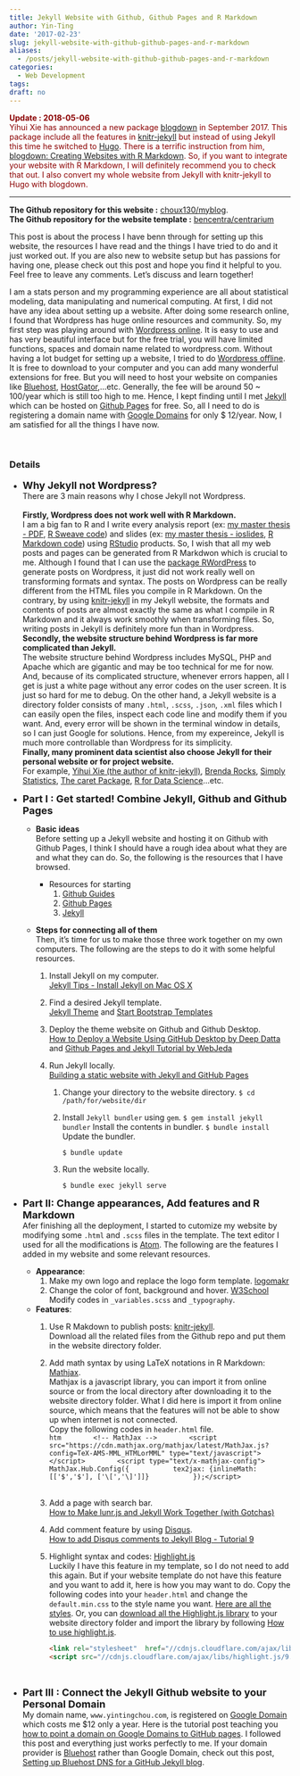 ```yaml
---
title: Jekyll Website with Github, Github Pages and R Markdown
author: Yin-Ting
date: '2017-02-23'
slug: jekyll-website-with-github-github-pages-and-r-markdown
aliases: 
  - /posts/jekyll-website-with-github-github-pages-and-r-markdown
categories:
  - Web Development
tags: 
draft: no
---
```


<span style="color: darkred">
**Update : 2018-05-06** <br /> 
Yihui Xie has announced a new package [blogdown](https://blog.rstudio.com/2017/09/11/announcing-blogdown/) in September 2017. This package include all the features in [knitr-jekyll](https://github.com/yihui/knitr-jekyll) but instead of using Jekyll this time he switched to [Hugo](https://gohugo.io/). There is a terrific instruction from him, [blogdown: Creating Websites with R Markdown](https://bookdown.org/yihui/blogdown/). So, if you want to integrate your website with R Markdown, I will definitely recommend you to check that out. I also convert my whole website from Jekyll with knitr-jekyll to Hugo with blogdown.
</span>
<br />
<hr />

**The Github repository for this website :** [choux130/myblog](https://github.com/choux130/myblog-jekyll). <br />
**The Github repository for the website template :** [bencentra/centrarium](https://github.com/bencentra/centrarium)

This post is about the process I have benn through for setting up this website, the resources I have read and the things I have tried to do and it just worked out. If you are also new to website setup but has passions for having one, please check out this post and hope you find it helpful to you. Feel free to leave any comments. Let's discuss and learn together! 

I am a stats person and my programming experience are all about statistical modeling, data manipulating and numerical computing. At first, I did not have any idea about setting up a website. After doing some research online, I found that Wordpress has huge online resources and community. So, my first step was playing around with [Wordpress online](https://wordpress.com/start/design-type-with-store). It is easy to use and has very beautiful interface but for the free trial, you will have limited functions, spaces and domain name related to wordpress.com. Without having a lot budget for setting up a website, I tried to do [Wordpress offline](https://wordpress.org/download/). It is free to download to your computer and you can add many wonderful extensions for free. But you will need to host your website on companies like [Bluehost](https://www.bluehost.com), [HostGator](http://www.hostgator.com),...etc. Generally, the fee will be around 50 ~ 100/year which is still too high to me. Hence, I kept finding until I met [Jekyll](https://jekyllrb.com/) which can be hosted on [Github Pages](https://pages.github.com/) for free. So, all I need to do is registering a domain name with [Google Domains](https://domains.google) for only \$ 12/year. Now, I am satisfied for all the things I have now. 

<br />

### Details
* **<font size="4">Why Jekyll not Wordpress? </font>** <br />
  There are 3 main reasons why I chose Jekyll not Wordpress. 
  <br />
  <br />
  **Firstly, Wordpress does not work well with R Markdown.** <br />
  I am a big fan to R and I write every analysis report (ex: [my master thesis - PDF](https://choux130.github.io/text_for_thesis/final_text.pdf), [R Sweave code](https://github.com/choux130/text_for_thesis)) and slides (ex: [my master thesis - ioslides](https://choux130.github.io/slide_thesis_ioslides/#1), [R Markdown code](https://github.com/choux130/slide_thesis_ioslides)) using [RStudio](https://www.rstudio.com/) products. So, I wish that all my web posts and pages can be generated from R Markdwon which is crucial to me. Although I found that I can use the [package RWordPress](https://yihui.name/knitr/demo/wordpress/) to generate posts on Wordpress, it just did not work really well on transforming formats and syntax. The posts on Wordpress can be really different from the HTML files you compile in R Markdown. On the contrary, by using [knitr-jekyll](https://github.com/yihui/knitr-jekyll) in my Jekyll website, the formats and contents of posts are almost exactly the same as what I compile in R Markdown and it always work smoothly when transforming files. So, writing posts in Jekyll is definitely more fun than in Wordpress. 
  <br />
  **Secondly, the website structure behind Wordpress is far more complicated than Jekyll.** <br />
  The website structure behind Wordpress includes MySQL, PHP and Apache which are gigantic and may be too technical for me for now. And, because of its complicated structure, whenever errors happen, all I get is just a white page without any error codes on the user screen. It is just so hard for me to debug. On the other hand, a Jekyll website is a directory folder consists of many `.html`, `.scss`, `.json`, `.xml` files which I can easily open the files, inspect each code line and modify them if you want. And, every error will be shown in the terminal window in details, so I can just Google for solutions. Hence, from my expereince, Jekyll is much more controllable than Wordpress for its simplicity. 
  <br />
  **Finally, many prominent data scientist also choose Jekyll for their personal website or for project website.** <br /> 
  For example, [Yihui Xie (the author of knitr-jekyll)](https://yihui.name), [Brenda Rocks](https://brendanrocks.com), [Simply Statistics](http://simplystatistics.org), [The caret Package](http://topepo.github.io/caret/index.html), [R for Data Science](http://r4ds.had.co.nz)...etc. 

* **<font size="4">Part I : Get started! Combine Jekyll, Github and Github Pages</font>** <br />
  * **Basic ideas** <br />
  Before setting up a Jekyll website and hosting it on Github with Github Pages, I think I should have a rough idea about what they are and what they can do. So, the following is the resources that I have browsed.
      * Resources for starting
          1. [Github Guides](https://guides.github.com)
          2. [Github Pages](https://pages.github.com)
          3. [Jekyll](https://jekyllrb.com)
    
  * **Steps for connecting all of them** <br />
  Then, it's time for us to make those three work together on my own computers. The following are the steps to do it with some helpful resources. 

      1. Install Jekyll on my computer. <br /> 
    [Jekyll Tips - Install Jekyll on Mac OS X](http://jekyll.tips/jekyll-casts/install-jekyll-on-os-x/)
      2. Find a desired Jekyll template. <br />
    [Jekyll Theme](http://jekyllthemes.org) and [Start Bootstrap Templates](https://startbootstrap.com/template-categories/all/)
      3. Deploy the theme website on Github and Github Desktop. <br />
    [How to Deploy a Website Using GitHub Desktop by Deep Datta](https://www.youtube.com/watch?v=39hnYDC_o9U) and [Github Pages and Jekyll Tutorial by WebJeda](https://www.youtube.com/channel/UCbOO7d0vVo0kIrkd7m32irg)
      4. Run Jekyll locally. <br />
    [Building a static website with Jekyll and GitHub Pages](http://programminghistorian.org/lessons/building-static-sites-with-jekyll-github-pages#section3a)
      
          1. Change your directory to the website directory. 
              ```
              $ cd /path/for/website/dir
              ```
          2. Install `Jekyll bundler` using `gem`. 
              ```
              $ gem install jekyll bundler
              ```
             Install the contents in bundler. 
              ```
              $ bundle install 
              ```
              Update the bundler.
            
              ```
              $ bundle update
              ```
          3. Run the website locally.
            
              ```
              $ bundle exec jekyll serve
              ```
            
          
* **<font size="4">Part II: Change appearances, Add features and R Markdown</font>** <br />
  Afer finishing all the deployment, I started to cutomize my website by modifying some `.html` and `.scss` files in the template. The text editor I used for all the modifications is [Atom](https://atom.io). The following are the features I added in my website and some relevant resources. 

  * **Appearance**:
      1. Make my own logo and replace the logo form template. [logomakr](https://logomakr.com)  
      2. Change the color of font, background and hover. [W3School](https://www.w3schools.com/colors/colors_picker.asp) <br />
      Modify codes in `_variables.scss` and `_typography`. 
      
  * **Features**: 
      1. Use R Makdown to publish posts:  [knitr-jekyll](https://github.com/yihui/knitr-jekyll). <br /> 
       Download all the related files from the Github repo and put them in the website directory folder. 
      2. Add math syntax by using LaTeX notations in R Markdown: [Mathjax](http://docs.mathjax.org/en/latest/start.html). <br />
    Mathjax is a javascript library, you can import it from online source or from the local directory after downloading it to the website directory folder. What I did here is import it from online source, which means that the features will not be able to show up when internet is not connected.<br />
       Copy the following codes in `header.html` file. 
       <br />
          ```htm
           <!-- MathJax -->
           <script src="https://cdn.mathjax.org/mathjax/latest/MathJax.js?config=TeX-AMS-MML_HTMLorMML" type="text/javascript"></script>
           <script type="text/x-mathjax-config">
              MathJax.Hub.Config({
              tex2jax: {inlineMath: [['$','$'], ['\[','\]']]}
              });</script>
           ```  
      <br />
      3. Add a page with search bar. <br />
          [How to Make lunr.js and Jekyll Work Together (with Gotchas)](http://rayhightower.com/blog/2016/01/04/how-to-make-lunrjs-jekyll-work-together/) 
      4. Add comment feature by using [Disqus](https://disqus.com). <br />
          [How to add Disqus comments to Jekyll Blog - Tutorial 9](https://www.youtube.com/watch?v=etvHFmVCvj8)
      5. Highlight syntax and codes:  [Highlight.js](https://highlightjs.org) <br />
         Luckily I have this feature in my template, so I do not need to add this again. But if your website template do not have this feature and you want to add it, here is how you may want to do. Copy the following codes into your `header.html` and change the `default.min.css` to the style name you want. [Here are all the styles](https://highlightjs.org/static/demo/). Or, you can [download all the Highlight.js library](https://highlightjs.org/download/) to your website directory folder and import the library by following [How to use highlight.js](https://highlightjs.org/usage/). 

            ```html
            <link rel="stylesheet"  href="//cdnjs.cloudflare.com/ajax/libs/highlight.js/9.9.0/styles/default.min.css">
            <script src="//cdnjs.cloudflare.com/ajax/libs/highlight.js/9.9.0/highlight.min.js"></script>
            ```

<br />

* **<font size="4">Part III : Connect the Jekyll Github website to your Personal Domain</font>** <br />
My domain name, `www.yintingchou.com`, is registered on [Google Domain](http://www.curtismlarson.com/blog/2015/04/12/github-pages-google-domains/) which costs me \$12 only a year. Here is the tutorial post teaching you [how to point a domain on Google Domains to GitHub pages](http://www.curtismlarson.com/blog/2015/04/12/github-pages-google-domains/). I followed this post and everything just works perfectly to me. If your domain provider is [Bluehost](https://www.bluehost.com/) rather than Google Domain, check out this post, [Setting up Bluehost DNS for a GitHub Jekyll blog](http://bryancshepherd.com/Setting-up-Bluehost-DNS-for-a-GitHub-Jekyll-blog/).
